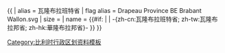 {{ {{{1<noinclude>|country showdata</noinclude>}}}
| alias = 瓦隆布拉班特省
| flag alias = Drapeau Province BE Brabant Wallon.svg
| size = {{{size|}}}
| name = {{#if: {{{name|}}} | {{{name|}}} | -{zh-cn:瓦隆布拉班特省; zh-tw:瓦隆布拉邦省; zh-hk:華隆布拉邦省}- }}
}}<noinclude>
[[Category:比利时行政区划资料模板‎]]
</noinclude>